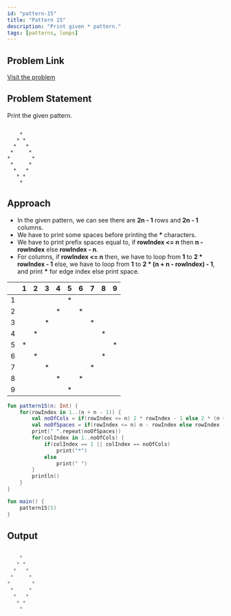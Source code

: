```yaml
---
id: "pattern-15"
title: "Pattern 15"
description: "Print given * pattern."
tags: [patterns, loops]
---
```


## Problem Link

[Visit the problem](https://github.com/kunal-kushwaha/DSA-Bootcamp-Java/blob/main/assignments/09-patterns.md)

## Problem Statement

Print the given pattern.

```text

    * 
   * * 
  *   * 
 *     * 
*       * 
 *     * 
  *   * 
   * * 
    *

```

## Approach

- In the given pattern, we can see there are **2n - 1** rows and **2n - 1** columns.
- We have to print some spaces before printing the **\*** characters.
- We have to print prefix spaces equal to, if **rowIndex <= n** then **n - rowIndex** else **rowIndex - n**.
- For columns, if **rowIndex <= n** then, we have to loop from **1** to **2 * rowIndex - 1** else, we have to loop from **1** to **2 * (n + n - rowIndex) - 1**, and print **\*** for edge index else print space.

<TableWrapper rows="2n - 1 = 9" cols="2n - 1 = 9">

|       |   1   |   2   |   3   |   4   |   5   |   6   |   7   |   8   |   9   |
| :---: | :---: | :---: | :---: | :---: | :---: | :---: | :---: | :---: | :---: |
|   1   |       |       |       |       |   *   |       |       |       |       |
|   2   |       |       |       |   *   |       |   *   |       |       |       |
|   3   |       |       |   *   |       |       |       |   *   |       |       |
|   4   |       |   *   |       |       |       |       |       |   *   |       |
|   5   |   *   |       |       |       |       |       |       |       |   *   |
|   6   |       |   *   |       |       |       |       |       |   *   |       |
|   7   |       |       |   *   |       |       |       |   *   |       |       |
|   8   |       |       |       |   *   |       |   *   |       |       |       |
|   9   |       |       |       |       |   *   |       |       |       |       |

</TableWrapper>

<Tabs>
<TabItem value="kotlin" label="Kotlin">
<SolutionAuthor name="@msvhora"/>

```kt
fun pattern15(n: Int) {
    for(rowIndex in 1..(n + n - 1)) {
        val noOfCols = if(rowIndex <= n) 2 * rowIndex - 1 else 2 * (n + n - rowIndex) - 1
        val noOfSpaces = if(rowIndex <= n) n - rowIndex else rowIndex - n
        print(" ".repeat(noOfSpaces))
        for(colIndex in 1..noOfCols) {
            if(colIndex == 1 || colIndex == noOfCols)
                print("*")
            else
                print(" ")
        }
        println()
    }
}

fun main() {    
    pattern15(5)
}

```

</TabItem>
</Tabs>

## Output

```kt

    * 
   * * 
  *   * 
 *     * 
*       * 
 *     * 
  *   * 
   * * 
    *

```
